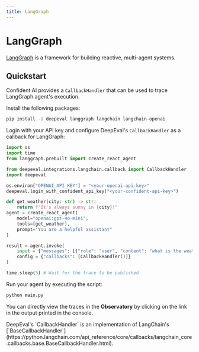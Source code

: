 ```yaml
---
title: LangGraph
---
```



# LangGraph

[LangGraph](https://www.langchain.com/langgraph) is a framework for building reactive, multi-agent systems.

## Quickstart

Confident AI provides a `CallbackHandler` that can be used to trace LangGraph agent's execution.

Install the following packages:

```bash
pip install -U deepeval langgraph langchain langchain-openai
```

Login with your API key and configure DeepEval's `CallbackHandler` as a callback for LangGraph:

```python filename="main.py" showLineNumbers {9, 21}
import os
import time
from langgraph.prebuilt import create_react_agent

from deepeval.integrations.langchain.callback import CallbackHandler
import deepeval

os.environ["OPENAI_API_KEY"] = "<your-openai-api-key>"
deepeval.login_with_confident_api_key("<your-confident-api-key>")

def get_weather(city: str) -> str:  
    return f"It's always sunny in {city}!"
agent = create_react_agent(
    model="openai:gpt-4o-mini",  
    tools=[get_weather],  
    prompt="You are a helpful assistant"  
)

result = agent.invoke(
    input = {"messages": [{"role": "user", "content": "what is the weather in sf"}]}, 
    config = {"callbacks": [CallbackHandler()]}
)

time.sleep(5) # Wait for the trace to be published
```

Run your agent by executing the script:

```bash
python main.py
```

You can directly view the traces in the **Observatory** by clicking on the link in the output printed in the console.

<Callout>
DeepEval's `CallbackHandler` is an implementation of LangChain's [`BaseCallbackHandler`](https://python.langchain.com/api_reference/core/callbacks/langchain_core.callbacks.base.BaseCallbackHandler.html).
</Callout>